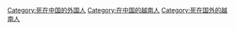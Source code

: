 [[Category:死在中国的外国人|Category:死在中国的外国人]]
[[Category:在中国的越南人|Category:在中国的越南人]]
[[Category:死在国外的越南人|Category:死在国外的越南人]]